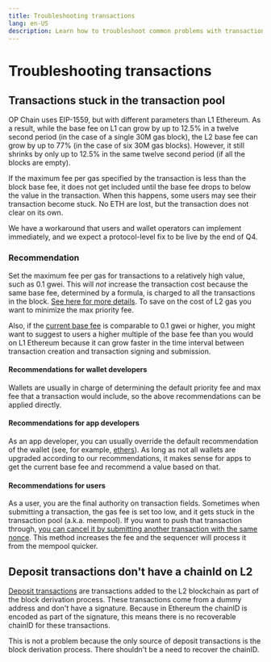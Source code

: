 ```yaml
---
title: Troubleshooting transactions
lang: en-US
description: Learn how to troubleshoot common problems with transactions.
---
```


# Troubleshooting transactions

## Transactions stuck in the transaction pool

OP Chain uses EIP-1559, but with different parameters than L1 Ethereum.
As a result, while the base fee on L1 can grow by up to 12.5% in a twelve second period (in the case of a single 30M gas block), the L2 base fee can grow by up to 77% (in the case of six 30M gas blocks).
However, it still shrinks by only up to 12.5% in the same twelve second period (if all the blocks are empty).

If the maximum fee per gas specified by the transaction is less than the block base fee, it does not get included until the base fee drops to below the value in the transaction.
When this happens, some users may see their transaction become stuck. 
No ETH are lost, but the transaction does not clear on its own. 

We have a workaround that users and wallet operators can implement immediately, and we expect a protocol-level fix to be live by the end of Q4.

### Recommendation

Set the maximum fee per gas for transactions to a relatively high value, such as 0.1 gwei. 
This will *not* increase the transaction cost because the same base fee, determined by a formula, is charged to all the transactions in the block. 
[See here for more details](/builders/cex-wallet-developers/wallet-support#base-fee).
To save on the cost of L2 gas you want to minimize the max priority fee.

Also, if the [current base fee](https://optimistic.grafana.net/public-dashboards/c84a5a9924fe4e14b270a42a8651ceb8?orgId=1&refresh=5m) is comparable to 0.1 gwei or higher, you might want to suggest to users a higher multiple of the base fee than you would on L1 Ethereum because it can grow faster in the time interval between transaction creation and transaction signing and submission. 

#### Recommendations for wallet developers

Wallets are usually in charge of determining the default priority fee and max fee that a transaction would include, so the above recommendations can be applied directly.


#### Recommendations for app developers

As an app developer, you can usually override the default recommendation of the wallet
(see, for example, [ethers](https://github.com/ethers-io/ethers.js/blob/v5.7/packages/contracts/lib/index.d.ts#L10-L11)). 
As long as not all wallets are upgraded according to our recommendations, it makes sense for apps to get the current base fee and recommend a value based on that.


#### Recommendations for users

As a user, you are the final authority on transaction fields. Sometimes when submitting a transaction, the gas fee is set too low, and it gets stuck in the transaction pool (a.k.a. mempool). If you want to push that transaction through, [you can cancel it by submitting another transaction with the same nonce](https://info.etherscan.com/how-to-cancel-ethereum-pending-transactions/). This method increases the fee and the sequencer will process it from the mempool quicker.

## Deposit transactions don't have a chainId on L2

  [Deposit transactions](https://specs.optimism.io/protocol/deposits.html#the-deposited-transaction-type) are transactions added to the L2 blockchain as part of the block derivation process.
  These transactions come from a dummy address and don't have a signature.
  Because in Ethereum the chainID is encoded as part of the signature, this means there is no recoverable chainID for these transactions.

  This is not a problem because the only source of deposit transactions is the block derivation process. 
  There shouldn't be a need to recover the chainID.
